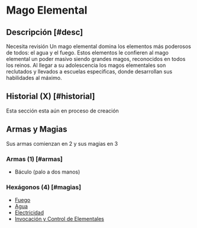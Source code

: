 
# Mago Elemental

<Bleed>
  <Screenshot src={elementalImage} alt="placeholder" full />
</Bleed>

## Descripción [#desc]

<Callout type="warning" emoji="🔎">
  Necesita revisión
</Callout>
Un mago elemental domina los elementos más poderosos
de todos: el agua y el fuego. Estos elementos le confieren al mago elemental un poder
masivo siendo grandes magos, reconocidos en todos los reinos. Al llegar
a su adolescencia los magos elementales son reclutados y llevados a escuelas especificas,
donde desarrollan sus habilidades al máximo.

## Historial (X) [#historial]

<Callout type="error" emoji="⛔">
  Esta sección esta aún en proceso de creación
</Callout>

## Armas y Magias
Sus armas comienzan en 2 y sus magias en 3

### Armas (1) [#armas]

- Báculo (palo a dos manos)

### Hexágonos (4) [#magias]

- [Fuego](/docs/list-hexagons/e01)
- [Agua](/docs/list-hexagons/e01)
- [Electricidad](/docs/list-hexagons/e01)
- [Invocación y Control de Elementales](/docs/list-hexagons/e05)
